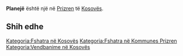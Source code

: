 {{Fshat në 
 | Emri                = Planejë
 | EmriAlt                = 
 | NAME_SHORT_FORM=      
 | NAME_GENERIC=      
 | NAME_SORT_NAME_RO=      PLANEJE
 | FULL_NAME_RO = Planejë
 | FULL_NAME_ND_RO=Planeje
 | SORT_NAME_RG=PLANEJE
 | FULL_NAME_RG=Planejë
 | FULL_NAME_ND_RG=Planeje
 | SRP_NAME_SHORT_FORM=      
 | SRP_NAME_GENERIC=      
 | SRP_NAME_SORT_NAME_RO=      
 | SRP_FULL_NAME_RO = 
 | SRP_FULL_NAME_ND_RO=
 | SRP_SORT_NAME_RG=
 | SRP_FULL_NAME_RG=
 | SRP_FULL_NAME_ND_RG=
 | Emri (Rasa dhanore) = 
 | Figura              = 
 | Shteti              = Kosovo
 | Komuna              = Prizren
 | Kodi postar         = 
 | Sipërfaqja          = 

 | Popullsia           = 

 | Regj. i popullsisë  = 
 | Dend. e popullsisë  = 
 | Faqja zyrtare       = 
 <!--- Koordinatat ----> 
 | Gjerësia            = 42.213333
 | Gjatësia            = 20.578056
 | Lartësia            = 
}}
'''Planejë''' është një [[]] në [[Prizren]] të [[Kosovës]].

<!-- == Gjeografia == -->
<!-- == Historia == -->
<!-- == Demografia == -->
== Shih edhe ==
{{Komuna Prizren}}
{{Kosovo-Administrata-Cung}}

[[Kategoria:Fshatra në Kosovës]]
[[Kategoria:Fshatra në Kommunes Prizren]]
[[Kategoria:Vendbanime në Kosovës]]
